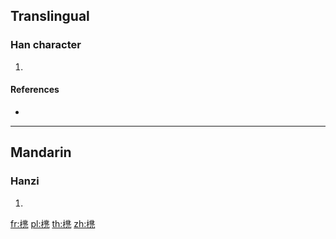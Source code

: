 ==Translingual==

===Han character===
{{Han char|rn=75|rad=木|as=12|sn=16|four=|canj=DLMU,DLPN}}

# {{defn|Han|sort=木12}}

====References====
* {{Han ref|kx=0555.311|hdz=21290.081|uh=6A77|ud=27255}}

----

==Mandarin==

===Hanzi===
{{cmn-hanzi|pin=[[dōu]] ([[dou1]])|wg=tou<sup>1</sup>}}

# {{defn|lang=cmn|sort=木12}}

[[fr:橷]]
[[pl:橷]]
[[th:橷]]
[[zh:橷]]